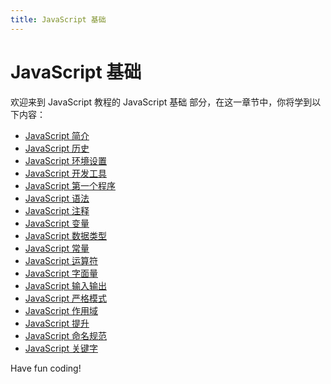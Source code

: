 ```yaml
---
title: JavaScript 基础
---
```


# JavaScript 基础

欢迎来到 JavaScript 教程的 JavaScript 基础 部分，在这一章节中，你将学到以下内容：

- [JavaScript 简介](./0-introduction-to-javascript.mdx)
- [JavaScript 历史](./1-javascript-history.mdx)
- [JavaScript 环境设置](./2-javascript-environment-settings.mdx)
- [JavaScript 开发工具](./3-javascript-development-tools.mdx)
- [JavaScript 第一个程序](./4-the-first-javascript-program.mdx)
- [JavaScript 语法](./5-javascript-syntax.mdx)
- [JavaScript 注释](./6-javascript-comments.mdx)
- [JavaScript 变量](./7-javascript-variables.mdx)
- [JavaScript 数据类型](./8-javascript-data-types.mdx)
- [JavaScript 常量](./9-javascript-constants.mdx)
- [JavaScript 运算符](./10-javascript-operators.mdx)
- [JavaScript 字面量](./11-javascript-literals.mdx)
- [JavaScript 输入输出](./12-javascript-input-and-output.mdx)
- [JavaScript 严格模式](./13-javascript-strict-mode.mdx)
- [JavaScript 作用域](./14-javascript-scope.mdx)
- [JavaScript 提升](./15-javascript-promotion.mdx)
- [JavaScript 命名规范](./16-javascript-naming-conventions.mdx)
- [JavaScript 关键字](./17-javascript-keywords.mdx)

Have fun coding!